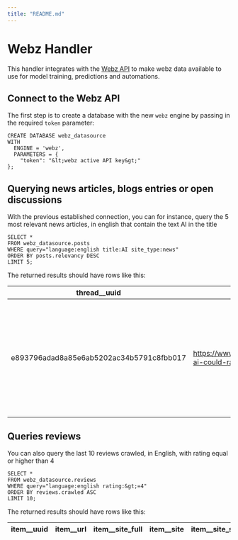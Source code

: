 ```yaml
---
title: "README.md"
---
```


# Webz Handler

This handler integrates with the [Webz API](https://docs.webz.io/reference#1) to make
webz data available to use for model training, predictions and automations.



## Connect to the Webz API
The first step is to create a database with the new `webz` engine
by passing in the required `token` parameter:

```
CREATE DATABASE webz_datasource
WITH
  ENGINE = 'webz',
  PARAMETERS = {
    "token": "&lt;webz active API key&gt;"
};
```

## Querying news articles, blogs entries or open discussions

With the previous established connection, you can for instance,
query the 5 most relevant news articles, in english that contain
the text AI in the title

```
SELECT *
FROM webz_datasource.posts
WHERE query="language:english title:AI site_type:news"
ORDER BY posts.relevancy DESC
LIMIT 5;
```

The returned results should have rows like this:

| thread__uuid | thread__url | thread__site_full | thread__site | thread__site_section | thread__section_title | thread__title | thread__title_full | thread__published | thread__replies_count | thread__participants_count | thread__site_type | thread__main_image | thread__country | thread__site_categories | thread__social__facebook__likes | thread__social__facebook__shares | thread__social__facebook__comments | thread__social__gplus__shares | thread__social__pinterest__shares | thread__social__linkedin__shares | thread__social__stumbledupon__shares | thread__social__vk__shares | thread__performance_score | thread__domain_rank | thread__domain_rank_updated | thread__reach__per_million | thread__reach__page_views | thread__reach__updated | uuid | url | ord_in_thread | parent_url | author | published | title | text | language | external_links | external_images | rating | entities__persons | entities__organizations | entities__locations | crawled |
| ------------ | ----------- | ----------------- | ------------ | -------------------- | --------------------- | ------------- | ------------------ | ----------------- | --------------------- | -------------------------- | ----------------- | ------------------ | --------------- | ----------------------- | ------------------------------- | -------------------------------- | ---------------------------------- | ----------------------------- | --------------------------------- | -------------------------------- | ------------------------------------ | -------------------------- | ------------------------- | ------------------- | --------------------------- | -------------------------- | ------------------------- | ---------------------- | ---- | --- | ------------- | ---------- | ------ | --------- | ----- | ---- | -------- | -------------- | --------------- | ------ | ----------------- | ----------------------- | ------------------- | ------- |
| e893796adad8a85e6ab5202ac34b5791c8fbb017 | https://www.economist.com/business/2023/06/06/generative-ai-could-radically-alter-the-practice-of-law | www.economist.com | economist.com | http://feeds.feedburner.com/twitter.com/indiefulrok | BizToc | Generative AI could radically alter the practice of law | Generative AI could radically alter the practice of law | 2023-07-15T09:01:00.000+03:00 | 0 | 0 | news | https://c.biztoc.com/p/f96527e070f97968/s.webp | US | ["media","law_government_and_politics","politics"] | 2169 | 501 | 843 | 0 | 2 | 0 | 0 | 1 | 5 | 253 | 2023-07-11T13:16:20.000+03:00 | [NULL] | [NULL] | [NULL] | e893796adad8a85e6ab5202ac34b5791c8fbb017 | https://www.economist.com/business/2023/06/06/generative-ai-could-radically-alter-the-practice-of-law | 0 | [NULL] | [NULL] | 2023-07-15T09:01:00.000+03:00 | Generative AI could radically alter the practice of law | Generative AI could radically alter the practice of law economist.com/business/2023/06/06/generative-ai-could-radically-alter-the-practice-of-law L a conservative bunch, befitting a profession that rewards preparedness, sagacity and respect for precedent. No doubt many enjoyed a chuckle at the tale of Steven Schwartz, a personal-injury lawyer at the New York firm Levidow, Levidow & Oberman, who last month used Chat to help him prepare a court filing. He relied a bit too heavily on the artificial-intelligence ( )… This story appeared on | english | [] | [] | [NULL] | [{"name":"steven schwartz","sentiment":"none"}] | [{"name":"levidow, levidow & oberman","sentiment":"none"}] | [{"name":"new york","sentiment":"none"}] | 2023-07-15T09:52:32.226+03:00 |

## Queries reviews

You can also query the last 10 reviews crawled, in English,
with rating equal or higher than 4

```
SELECT *
FROM webz_datasource.reviews
WHERE query="language:english rating:&gt;=4"
ORDER BY reviews.crawled ASC
LIMIT 10;
```

The returned results should have rows like this:

| item__uuid | item__url | item__site_full | item__site | item__site_section | item__section_title | item__title | item__title_full | item__published | item__reviews_count | item__reviewers_count | item__main_image | item__country | item__site_categories | item__domain_rank | item__domain_rank_updated | uuid | url | ord_in_thread | author | published | title | text | language | external_links | rating | crawled |
| ---------- | --------- | --------------- | ---------- | ------------------ | ------------------- | ----------- | ---------------- | --------------- | ------------------- | --------------------- | ---------------- | ------------- | --------------------- | ----------------- | ------------------------- | ---- | --- | ------------- | ------ | --------- | ----- | ---- | -------- | -------------- | ------ | ------- |
